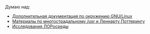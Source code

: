 {{Tip|content=Как правильно оформлять вику: [[как правильно оформлять]]

Оригинальная документация: [http://jamwiki.org/wiki/en/Category:User_Documentation]

Примечание: ссылки смотрятся как говно, тому шо танго* по-другому не нравится
}}

Думаю над:
*[[Дополнительная документация по окружению GNU/Linux]]
*[[Материалы по многострадальному /usr и Леннарту Поттерингу]]
*[[Исследования ЛОРосреды]]